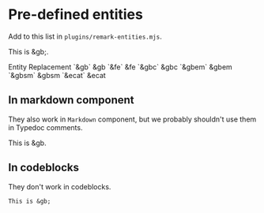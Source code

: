 
# Pre-defined entities

Add to this list in `plugins/remark-entities.mjs`.

This is &gb;.

<BogStandardHeaderRow>
    <BogStandardCol span={3}>
        Entity
    </BogStandardCol>
    <BogStandardCol span={21}>
        Replacement
    </BogStandardCol>
</BogStandardHeaderRow>
<BogStandardRow>
    <BogStandardCol span={3}>
        `&gb`
    </BogStandardCol>
    <BogStandardCol span={21}>
        &gb
    </BogStandardCol>
    <BogStandardCol span={3}>
        `&fe`
    </BogStandardCol>
    <BogStandardCol span={21}>
        &fe
    </BogStandardCol>
    <BogStandardCol span={3}>
        `&gbc`
    </BogStandardCol>
    <BogStandardCol span={21}>
        &gbc
    </BogStandardCol>
    <BogStandardCol span={3}>
        `&gbem`
    </BogStandardCol>
    <BogStandardCol span={21}>
        &gbem
    </BogStandardCol>
    <BogStandardCol span={3}>
        `&gbsm`
    </BogStandardCol>
    <BogStandardCol span={21}>
        &gbsm
    </BogStandardCol>
    <BogStandardCol span={3}>
        `&ecat`
    </BogStandardCol>
    <BogStandardCol span={21}>
        &ecat
    </BogStandardCol>
</BogStandardRow>

## In markdown component

They also work in `Markdown` component, but we probably shouldn't use them in Typedoc comments.

<Markdown>This is &gb.</Markdown>

## In codeblocks

They don't work in codeblocks.

```
This is &gb;
```
